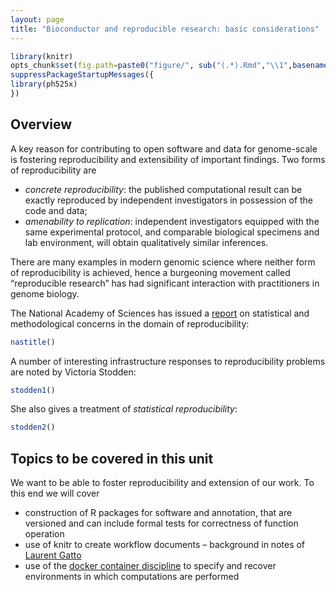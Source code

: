 ```yaml
---
layout: page
title: "Bioconductor and reproducible research: basic considerations"
---
```


```r
library(knitr)
opts_chunk$set(fig.path=paste0("figure/", sub("(.*).Rmd","\\1",basename(knitr:::knit_concord$get('infile'))), "-"))
suppressPackageStartupMessages({
library(ph525x)
})
```

## Overview

A key reason for contributing to open software and data for genome-scale
is fostering reproducibility and extensibility of important findings.
Two forms of reproducibility are

* _concrete reproducibility_: the published computational result can be exactly reproduced by independent investigators in possession of the code and data;
* _amenability to replication_: independent investigators equipped with the same experimental protocol, and comparable biological specimens and lab environment, will obtain qualitatively similar inferences.

There are many examples in modern genomic science where neither form of reproducibility is achieved, hence a burgeoning movement called "reproducible research" has had significant interaction with practitioners in genome biology.

The National Academy of Sciences has issued a [report](http://www.nap.edu/21915) on statistical and methodological concerns in the domain of reproducibility:

```r
nastitle()
```

A number of interesting infrastructure responses
to reproducibility problems are noted by Victoria Stodden:

```r
stodden1()
```

She also gives a treatment of _statistical reproducibility_:

```r
stodden2()
```

## Topics to be covered in this unit

We want to be able to foster reproducibility and extension of our
work.  To this end we will cover 

* construction of R packages for software and annotation, that
are versioned and can include formal tests for correctness of
function operation
* use of knitr to create workflow documents -- background in
notes of [Laurent Gatto](https://www.bioconductor.org/help/course-materials/2015/CSAMA2015/lab/rr-authoring.html)
* use of the [docker container discipline](http://bioconductor.org/help/docker/) to specify and
recover environments in which computations are performed

